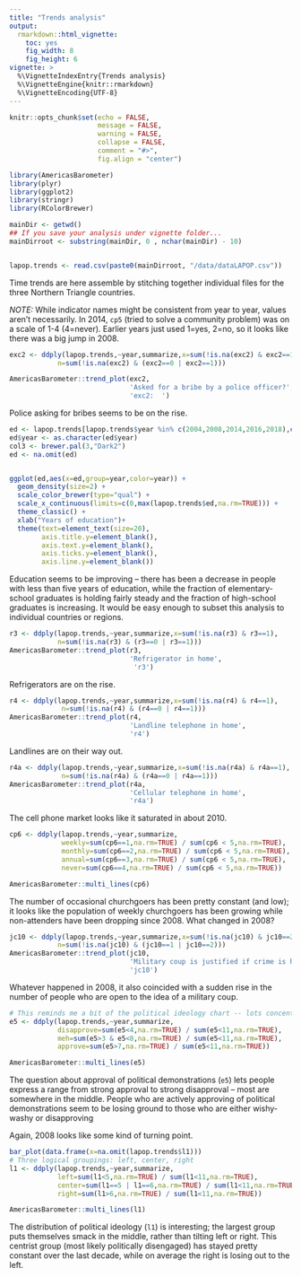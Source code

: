 ```yaml
---
title: "Trends analysis"
output:
  rmarkdown::html_vignette:
    toc: yes
    fig_width: 8
    fig_height: 6
vignette: >
  %\VignetteIndexEntry{Trends analysis}
  %\VignetteEngine{knitr::rmarkdown}
  %\VignetteEncoding{UTF-8}
---
```


```r
knitr::opts_chunk$set(echo = FALSE, 
                      message = FALSE, 
                      warning = FALSE, 
                      collapse = FALSE,
                      comment = "#>",
                      fig.align = "center")
```

```r
library(AmericasBarometer)
library(plyr)
library(ggplot2)
library(stringr)
library(RColorBrewer)

mainDir <- getwd()
## If you save your analysis under vignette folder...
mainDirroot <- substring(mainDir, 0 , nchar(mainDir) - 10)


lapop.trends <- read.csv(paste0(mainDirroot, "/data/dataLAPOP.csv"))

```



Time trends are here assemble by stitching together individual files for the three Northern Triangle countries.


*NOTE:* While indicator names might be consistent from year to year, values aren't necessarily. In 2014, `cp5` (tried to solve a community problem) was on a scale of 1-4 (4=never). Earlier years just used 1=yes, 2=no, so it looks like there was a big jump in 2008.

```r
 
exc2 <- ddply(lapop.trends,~year,summarize,x=sum(!is.na(exc2) & exc2==1),
            n=sum(!is.na(exc2) & (exc2==0 | exc2==1)))

AmericasBarometer::trend_plot(exc2,
                              'Asked for a bribe by a police officer?',
                              'exc2:  ')
``` 

Police asking for bribes seems to be on the rise.

```r
ed <- lapop.trends[lapop.trends$year %in% c(2004,2008,2014,2016,2018),c('ed','year')]
ed$year <- as.character(ed$year)
col3 <- brewer.pal(3,"Dark2")
ed <- na.omit(ed)


ggplot(ed,aes(x=ed,group=year,color=year)) +
  geom_density(size=2) +
  scale_color_brewer(type="qual") +
  scale_x_continuous(limits=c(0,max(lapop.trends$ed,na.rm=TRUE))) +
  theme_classic() +
  xlab("Years of education")+
  theme(text=element_text(size=20),
        axis.title.y=element_blank(),
        axis.text.y=element_blank(),
        axis.ticks.y=element_blank(),
        axis.line.y=element_blank()) 
```

Education seems to be improving -- there has been a decrease in people with less than five years of education, while the fraction of elementary-school graduates is holding fairly steady and the fraction of high-school graduates is increasing. It would be easy enough to subset this analysis to individual countries or regions.

```r
r3 <- ddply(lapop.trends,~year,summarize,x=sum(!is.na(r3) & r3==1),
            n=sum(!is.na(r3) & (r3==0 | r3==1)))
AmericasBarometer::trend_plot(r3,
                              'Refrigerator in home',
                               'r3')
```

Refrigerators are on the rise.

```r
r4 <- ddply(lapop.trends,~year,summarize,x=sum(!is.na(r4) & r4==1),
             n=sum(!is.na(r4) & (r4==0 | r4==1)))
AmericasBarometer::trend_plot(r4,
                              'Landline telephone in home',
                              'r4')
```

Landlines are on their way out.

```r
r4a <- ddply(lapop.trends,~year,summarize,x=sum(!is.na(r4a) & r4a==1),
             n=sum(!is.na(r4a) & (r4a==0 | r4a==1)))
AmericasBarometer::trend_plot(r4a,
                              'Cellular telephone in home',
                              'r4a')
```

The cell phone market looks like it saturated in about 2010.

```r
cp6 <- ddply(lapop.trends,~year,summarize,
             weekly=sum(cp6==1,na.rm=TRUE) / sum(cp6 < 5,na.rm=TRUE),
             monthly=sum(cp6==2,na.rm=TRUE) / sum(cp6 < 5,na.rm=TRUE),
             annual=sum(cp6==3,na.rm=TRUE) / sum(cp6 < 5,na.rm=TRUE),
             never=sum(cp6==4,na.rm=TRUE) / sum(cp6 < 5,na.rm=TRUE))

AmericasBarometer::multi_lines(cp6)
```

The number of occasional churchgoers has been pretty constant (and low); it looks like the population of weekly churchgoers has been growing while non-attenders have been dropping since 2008. What changed in 2008?

```r
jc10 <- ddply(lapop.trends,~year,summarize,x=sum(!is.na(jc10) & jc10==2),
            n=sum(!is.na(jc10) & (jc10==1 | jc10==2)))
AmericasBarometer::trend_plot(jc10,
                              'Military coup is justified if crime is high',
                              'jc10')
```

Whatever happened in 2008, it also coincided with a sudden rise in the number of people who are open to the idea of a military coup.

```r
# This reminds me a bit of the political ideology chart -- lots concentrated at either end
e5 <- ddply(lapop.trends,~year,summarize,
            disapprove=sum(e5<4,na.rm=TRUE) / sum(e5<11,na.rm=TRUE),
            meh=sum(e5>3 & e5<8,na.rm=TRUE) / sum(e5<11,na.rm=TRUE),
            approve=sum(e5>7,na.rm=TRUE) / sum(e5<11,na.rm=TRUE))

AmericasBarometer::multi_lines(e5)
```

The question about approval of political demonstrations (`e5`) lets people express a range from strong approval to strong disapproval -- most are somewhere in the middle. People who are actively approving of political demonstrations seem to be  losing ground to those who are either wishy-washy or disapproving

Again, 2008 looks like some kind of turning point.

```r
bar_plot(data.frame(x=na.omit(lapop.trends$l1)))
# Three logical groupings: left, center, right
l1 <- ddply(lapop.trends,~year,summarize,
            left=sum(l1<5,na.rm=TRUE) / sum(l1<11,na.rm=TRUE),
            center=sum(l1==5 | l1==6,na.rm=TRUE) / sum(l1<11,na.rm=TRUE),
            right=sum(l1>6,na.rm=TRUE) / sum(l1<11,na.rm=TRUE))

AmericasBarometer::multi_lines(l1)
```

The distribution of political ideology (`l1`) is interesting; the largest group puts themselves smack in the middle, rather than tilting left or right. This centrist group (most likely politically disengaged) has stayed pretty constant over the last decade, while on average the right is losing out to the left.


